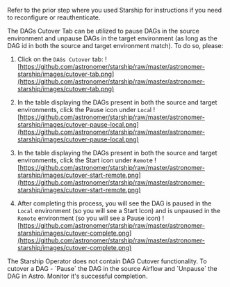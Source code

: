 
Refer to the prior step where you used Starship for instructions if you need to reconfigure or reauthenticate.

<Tabs>
<TabItem value="plugin" label="Starship Plugin" default>
The DAGs Cutover Tab can be utilized to pause DAGs in the source environment and unpause DAGs in the target environment (as long as the DAG id in both the source and target environment match). To do so, please:

1. Click on the `DAGs Cutover` tab:
    ![https://github.com/astronomer/starship/raw/master/astronomer-starship/images/cutover-tab.png](https://github.com/astronomer/starship/raw/master/astronomer-starship/images/cutover-tab.png)

2. In the table displaying the DAGs present in both the source and target environments, click the Pause icon under `Loca`l
    ![https://github.com/astronomer/starship/raw/master/astronomer-starship/images/cutover-pause-local.png](https://github.com/astronomer/starship/raw/master/astronomer-starship/images/cutover-pause-local.png)

3. In the table displaying the DAGs present in both the source and target environments, click the Start icon under `Remot`e
    ![https://github.com/astronomer/starship/raw/master/astronomer-starship/images/cutover-start-remote.png](https://github.com/astronomer/starship/raw/master/astronomer-starship/images/cutover-start-remote.png)

4. After completing this process, you will see the DAG is paused in the `Local` environment (so you will see a Start Icon) and is unpaused in the `Remote` environment (so you will see a Pause icon)
    ![https://github.com/astronomer/starship/raw/master/astronomer-starship/images/cutover-complete.png](https://github.com/astronomer/starship/raw/master/astronomer-starship/images/cutover-complete.png)

</TabItem>
<TabItem value="operator" label="Starship Operator">
The Starship Operator does not contain DAG Cutover functionality.
To cutover a DAG - `Pause` the DAG in the source Airflow and `Unpause` the DAG in Astro. Monitor it's successful completion.
</TabItem>
</Tabs>